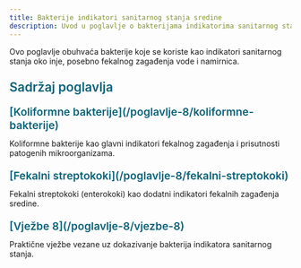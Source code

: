```yaml
---
title: Bakterije indikatori sanitarnog stanja sredine
description: Uvod u poglavlje o bakterijama indikatorima sanitarnog stanja sredine
---
```



Ovo poglavlje obuhvaća bakterije koje se koriste kao indikatori sanitarnog stanja oko inje, posebno fekalnog zagađenja vode i namirnica.

<h3 style="color: #096279; font-size: 1.4rem; font-weight: 600; margin: 1.5rem 0 1rem 0;">Sadržaj poglavlja</h3>

<h4 style="color: #096279; font-size: 1.2rem; font-weight: 600; margin: 1.2rem 0 0.8rem 0;">[Koliformne bakterije](/poglavlje-8/koliformne-bakterije)</h4>
Koliformne bakterije kao glavni indikatori fekalnog zagađenja i prisutnosti patogenih mikroorganizama.

<h4 style="color: #096279; font-size: 1.2rem; font-weight: 600; margin: 1.2rem 0 0.8rem 0;">[Fekalni streptokoki](/poglavlje-8/fekalni-streptokoki)</h4>
Fekalni streptokoki (enterokoki) kao dodatni indikatori fekalnih zagađenja sredine.

<h4 style="color: #096279; font-size: 1.2rem; font-weight: 600; margin: 1.2rem 0 0.8rem 0;">[Vježbe 8](/poglavlje-8/vjezbe-8)</h4>
Praktične vježbe vezane uz dokazivanje bakterija indikatora sanitarnog stanja.